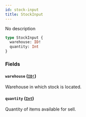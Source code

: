 ```yaml
---
id: stock-input
title: StockInput
---
```


No description

```graphql
type StockInput {
  warehouse: ID!
  quantity: Int
}
```

### Fields

#### `warehouse` ([`ID!`](/api-reference/scalars/id.mdx))

Warehouse in which stock is located.

#### `quantity` ([`Int`](/api-reference/scalars/int.mdx))

Quantity of items available for sell.
